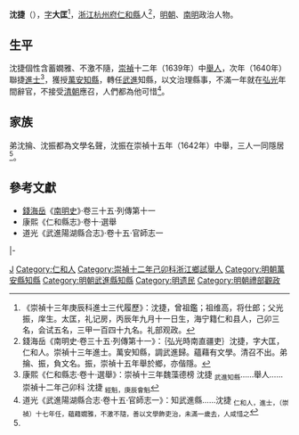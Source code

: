 '''沈捷'''（{{bd|17世紀||17世紀}}），[[表字|字]]'''大匡'''<ref>《崇禎十三年庚辰科進士三代履歷》：沈捷，曾祖鑑；祖维高，将仕郎；父光振，庠生。太匡，礼记房，丙辰年九月十一日生，海宁籍仁和县人，己卯三名，会试五名，三甲一百四十九名。礼部观政。</ref>，[[浙江等處承宣布政使司|浙江]][[杭州府|杭州府]][[仁和縣|仁和縣]]人<ref name=djs>錢海岳《南明史·卷三十五·列傳第十一》：｛弘光時南直疆吏｝沈捷，字大匡，仁和人。崇禎十三年進士。萬安知縣，調武進歸。蘊藉有文學。清召不出。弟掄、振，負文名。振，崇禎十五年舉於鄉，亦偕隱。</ref>，[[明朝|明朝]]、[[南明|南明]]政治人物。

==生平==
沈捷個性含蓄嫺雅、不激不隨，[[崇禎|崇禎]]十二年（1639年）中[[舉人|舉人]]，次年（1640年）聯捷[[進士|進士]]<ref>康熙《仁和縣志·卷十·選舉》：崇禎十三年魏藻德榜 沈捷 <sub>武進知縣</sub>……舉人……崇禎十二年己卯科 沈捷 <sub>經魁，庚辰會魁</sub></ref>，獲授[[萬安縣|萬安]][[知縣|知縣]]，轉任[[武進縣|武進]]知縣，以文治理縣事，不滿一年就在[[弘光|弘光]]年間辭官，不接受[[清朝|清朝]]應召，人們都為他可惜<ref>道光《武進陽湖縣合志·卷十五·官師志一》：知武進縣……沈捷 <sub>仁和人，進士，（崇禎）十七年任，蘊藉嫺雅，不激不隨，善以文學飾吏治，未滿一歲去，人咸惜之</sub></ref>。

== 家族 ==
弟沈掄、沈振都為文學名聲，沈振在崇禎十五年（1642年）中舉，三人一同隱居<ref name=djs/>。

==參考文獻==
{{reflist}}
*[[錢海岳|錢海岳]]《[[南明史_(錢海岳)|南明史]]》·卷三十五·列傳第十一
*康熙《仁和縣志》·卷十·選舉
*道光《武進陽湖縣合志》·卷十五·官師志一

{{start box}}
{{s-off}}
{{s-vacant|史料失載|last=[[蔣文運|蔣文運]]}}
{{s-title|明朝萬安縣知縣|崇禎年間－1644年}}
{{s-after|[[梁于涘|梁-{于}-涘]]}}
|-
{{s-before|[[張士璠|張士璠]]}}
{{s-title|明朝武進縣知縣|1644年－1645年}}
{{s-after|[[孫振先|孫振先]]|清朝知縣}}
{{end box}}

{{崇禎十三年庚辰科殿試金榜}}

{{Authority control}}

{{DEFAULTSORT:}}
[[Category:沈姓|J]]
[[Category:仁和人|Category:仁和人]]
[[Category:崇禎十二年己卯科浙江鄉試舉人|Category:崇禎十二年己卯科浙江鄉試舉人]]
[[Category:明朝萬安縣知縣|Category:明朝萬安縣知縣]]
[[Category:明朝武進縣知縣|Category:明朝武進縣知縣]]
[[Category:明遗民|Category:明遗民]]
[[Category:明朝禮部觀政|Category:明朝禮部觀政]]